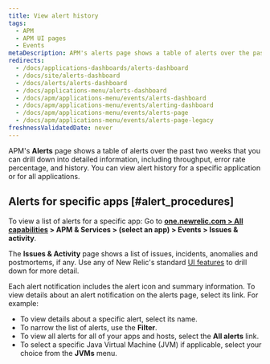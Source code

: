 ```yaml
---
title: View alert history
tags:
  - APM
  - APM UI pages
  - Events
metaDescription: APM's alerts page shows a table of alerts over the past two weeks that you can drill down into for details.
redirects:
  - /docs/applications-dashboards/alerts-dashboard
  - /docs/site/alerts-dashboard
  - /docs/alerts/alerts-dashboard
  - /docs/applications-menu/alerts-dashboard
  - /docs/apm/applications-menu/events/alerts-dashboard
  - /docs/apm/applications-menu/events/alerting-dashboard
  - /docs/apm/applications-menu/events/alerts-page
  - /docs/apm/applications-menu/events/alerts-page-legacy
freshnessValidatedDate: never
---
```


APM's <DNT>**Alerts**</DNT> page shows a table of alerts over the past two weeks that you can drill down into detailed information, including throughput, error rate percentage, and history. You can view alert history for a specific application or for all applications.

## Alerts for specific apps [#alert_procedures]

To view a list of alerts for a specific app: Go to <DNT>**[one.newrelic.com > All capabilities](https://one.newrelic.com/all-capabilities) > APM & Services > (select an app) > Events > Issues & activity**</DNT>.

The <DNT>**Issues & Activity**</DNT> page shows a list of issues, incidents, anomalies and postmortems, if any. Use any of New Relic's standard [UI features](/docs/new-relic-solutions/new-relic-one/introduction-new-relic-platform) to drill down for more detail. 

Each alert notification includes the alert icon and summary information. To view details about an alert notification on the alerts page, select its link. For example:

* To view details about a specific alert, select its name.
* To narrow the list of alerts, use the <DNT>**Filter**</DNT>.
* To view all alerts for all of your apps and hosts, select the <DNT>**All alerts**</DNT> link.
* To select a specific Java Virtual Machine (JVM) if applicable, select your choice from the <DNT>**JVMs**</DNT> menu.
